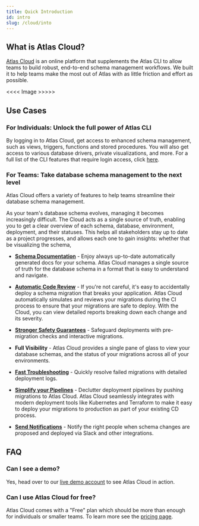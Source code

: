 ```yaml
---
title: Quick Introduction
id: intro
slug: /cloud/into
---
```


## What is Atlas Cloud?

[Atlas Cloud](https://atlasgo.cloud) is an online platform that supplements the Atlas CLI
to allow teams to build robust, end-to-end schema management workflows. We built it to help
teams make the most out of Atlas with as little friction and effort as possible.

<<<< Image >>>>>

## Use Cases

### For Individuals: Unlock the full power of Atlas CLI

By logging in to Atlas Cloud, get access to enhanced schema management, such as views, triggers, functions and stored procedures.
You will also get access to various database drivers, private visualizations, and more. For a full list of the CLI features
that require login access, click [here](/features#feature-availability).

### For Teams: Take database schema management to the next level

Atlas Cloud offers a variety of features to help teams streamline their database schema management.

As your team's database schema evolves, managing it becomes increasingly difficult. The Cloud acts as a single source of truth,
enabling you to get a clear overview of each schema, database, environment, deployment, and their statuses. This helps
all stakeholders stay up to date as a project progresses, and allows each one to gain insights: whether that be visualizing the schema,


* **[Schema Documentation](/cloud/features/schema-docs)** - Enjoy always up-to-date automatically generated docs for your schema. Atlas Cloud manages a
single source of truth for the database schema in a format that is easy to understand and navigate.

* **[Automatic Code Review](/cloud/setup-ci)** - If you're not careful, it's easy to accidentally deploy a schema migration
 that breaks your application. Atlas Cloud automatically simulates and reviews your migrations during
the CI process to ensure that your migrations are safe to deploy. With the Cloud, you can view detailed reports breaking down
each change and its severity.

* **[Stronger Safety Guarantees](/cloud/features/pre-migration-checks)** - Safeguard deployments with pre-migration checks and interactive migrations.

* **Full Visibility** - Atlas Cloud provides a single pane of glass to view your database schemas, and the status of your migrations across
 all of your environments.

* **[Fast Troubleshooting](/cloud/deployment#visualizing-migration-runs)** - Quickly resolve failed migrations with detailed deployment logs.

* **[Simplify your Pipelines](/cloud/deployment)** - Declutter deployment pipelines by pushing migrations to Atlas Cloud. Atlas Cloud seamlessly
integrates with modern deployment tools like Kubernetes and Terraform to make it easy to deploy your migrations to production
as part of your existing CD process.

* **[Send Notifications](/cloud/directories#slack-integration)** - Notify the right people when schema changes are proposed and deployed via Slack and other integrations.

## FAQ

### Can I see a demo?

Yes, head over to our [live demo account](https://gh.atlasgo.cloud) to see Atlas Cloud in action.

### Can I use Atlas Cloud for free?
Atlas Cloud comes with a "Free" plan which should be more than enough for individuals or smaller teams.
To learn more see the [pricing page](https://atlasgo.cloud/pricing).
